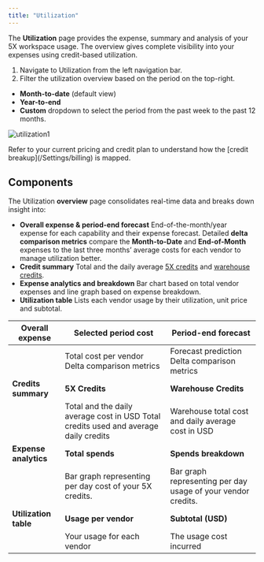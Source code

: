 ```yaml
---
title: "Utilization"
---
```


The **Utilization** page provides the expense, summary and analysis of your 5X workspace usage. The overview gives complete visibility into your expenses using credit-based utilization. 

1. Navigate to Utilization from the left navigation bar. 
2. Filter the utilization overview based on the period on the top-right. 
  - **Month-to-date** (default view)
  - **Year-to-end** 
  - **Custom** dropdown to select the period from the past week to the past 12 months. 

![utilization1](/images/utilization1.gif)

<Note>
Refer to your current pricing and credit plan to understand how the [credit breakup](/Settings/billing) is mapped. 
</Note>

## Components  
The Utilization **overview** page consolidates real-time data and breaks down insight into:

- **Overall expense & period-end forecast**
End-of-the-month/year expense for each capability and their expense forecast.
Detailed **delta comparison metrics** compare the **Month-to-Date** and **End-of-Month** expenses to the last three months’ average costs for each vendor to manage utilization better.
- **Credit summary**
Total and the daily average [5X credits](/Settings/billing) and [warehouse credits](/Settings/billing).
- **Expense analytics and breakdown**
Bar chart based on total vendor expenses and line graph based on expense breakdown.
- **Utilization table**
Lists each vendor usage by their utilization, unit price and subtotal.

| **Overall expense**   | **Selected period cost**                                                              | **Period-end forecast**                                       |
|-----------------------|---------------------------------------------------------------------------------------|---------------------------------------------------------------|
|                       | Total cost per vendor  Delta comparison metrics                                       | Forecast prediction  Delta comparison metrics                 |
| **Credits summary**   | **5X Credits**                                                                        | **Warehouse Credits**                                         |
|                       | Total and the daily average cost in USD Total credits used and average daily credits  | Warehouse total cost and daily average cost in USD            |
| **Expense analytics** | **Total spends**                                                                      | **Spends breakdown**                                          |
|                       | Bar graph representing per day cost of your 5X credits.                               | Bar graph representing per day usage of your vendor credits.  |
| **Utilization table** | **Usage per vendor**                                                                  | **Subtotal (USD)**                                            |
|                       | Your usage for each vendor                                                            | The usage cost incurred                                       |
